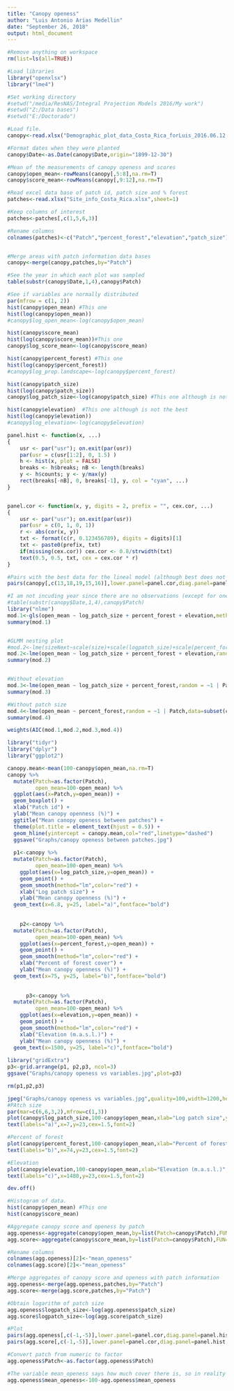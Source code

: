 ```yaml
---
title: "Canopy openess"
author: "Luis Antonio Arias Medellin"
date: "September 26, 2018"
output: html_document
---
```


```r

#Remove anything on workspace
rm(list=ls(all=TRUE))

#Load libraries
library("openxlsx")
library("lme4")

#Set working directory
#setwd("/media/ResNAS/Integral Projection Models 2016/My work")
#setwd("Z:/Data bases")
#setwd("E:/Doctorado")

#Load file. 
canopy<-read.xlsx("Demographic_plot_data_Costa_Rica_forLuis_2016.06.12.xlsx",sheet=4)

#Format dates when they were planted
canopy$Date<-as.Date(canopy$Date,origin="1899-12-30")

#Mean of the measurements of canopy openess and scores
canopy$open_mean<-rowMeans(canopy[,5:8],na.rm=T)
canopy$score_mean<-rowMeans(canopy[,9:12],na.rm=T)

#Read excel data base of patch id, patch size and % forest
patches<-read.xlsx("Site_info_Costa_Rica.xlsx",sheet=1)

#Keep columns of interest
patches<-patches[,c(1,5,6,3)]

#Rename columns
colnames(patches)<-c("Patch","percent_forest","elevation","patch_size")


#Merge areas with patch information data bases
canopy<-merge(canopy,patches,by="Patch")
```

```r
#See the year in which each plot was sampled
table(substr(canopy$Date,1,4),canopy$Patch)

```

```r
#See if variables are normally distributed
par(mfrow = c(1, 2))
hist(canopy$open_mean) #This one
hist(log(canopy$open_mean))
#canopy$log_open_mean<-log(canopy$open_mean)

hist(canopy$score_mean)
hist(log(canopy$score_mean))#This one 
canopy$log_score_mean<-log(canopy$score_mean)

hist(canopy$percent_forest) #This one
hist(log(canopy$percent_forest)) 
#canopy$log_prop.landscape<-log(canopy$percent_forest)

hist(canopy$patch_size) 
hist(log(canopy$patch_size))
canopy$log_patch_size<-log(canopy$patch_size) #This one although is not the best

hist(canopy$elevation)  #This one although is not the best
hist(log(canopy$elevation))
#canopy$log_elevation<-log(canopy$elevation)
```

```r

panel.hist <- function(x, ...)
{
    usr <- par("usr"); on.exit(par(usr))
    par(usr = c(usr[1:2], 0, 1.5) )
    h <- hist(x, plot = FALSE)
    breaks <- h$breaks; nB <- length(breaks)
    y <- h$counts; y <- y/max(y)
    rect(breaks[-nB], 0, breaks[-1], y, col = "cyan", ...)
}


panel.cor <- function(x, y, digits = 2, prefix = "", cex.cor, ...)
{
    usr <- par("usr"); on.exit(par(usr))
    par(usr = c(0, 1, 0, 1))
    r <- abs(cor(x, y))
    txt <- format(c(r, 0.123456789), digits = digits)[1]
    txt <- paste0(prefix, txt)
    if(missing(cex.cor)) cex.cor <- 0.8/strwidth(txt)
    text(0.5, 0.5, txt, cex = cex.cor * r)
}
```

```r
#Pairs with the best data for the lineal model (although best does not mean that it is ok). It seems that none of the variables is affecting canopy openess. Maybe look more for light measurements, since canopy can be the same but maybe there might be less light in high elevations due to more clouds and fog there
pairs(canopy[,c(13,18,19,15,16)],lower.panel=panel.cor,diag.panel=panel.hist,panel=panel.smooth)
```

```r
#I am not incuding year since there are no observations (except for one) that were taking in two consecutive years
#table(substr(canopy$Date,1,4),canopy$Patch)
library("nlme")
mod.1<-gls(open_mean ~ log_patch_size + percent_forest + elevation,method = "REML", data = subset(canopy,is.na(canopy$open_mean)==FALSE))
summary(mod.1)


#GLMM nesting plot
#mod.2<-lme(sizeNext~scale(size)+scale(logpatch_size)+scale(percent_forest)+scale(elevation)+scale(mean_openess)+year,random = ~1 | Patch,data=data_growth_surv_diff_canopy,method="REML")
mod.2<-lme(open_mean ~ log_patch_size + percent_forest + elevation,random = ~1 | Patch,data=subset(canopy,is.na(canopy$open_mean)==FALSE),method="REML")
summary(mod.2)


#Without elevation
mod.3<-lme(open_mean ~ log_patch_size + percent_forest,random = ~1 | Patch,data=subset(canopy,is.na(canopy$open_mean)==FALSE),method="REML")
summary(mod.3)

#Without patch size
mod.4<-lme(open_mean ~ percent_forest,random = ~1 | Patch,data=subset(canopy,is.na(canopy$open_mean)==FALSE),method="REML")
summary(mod.4)

weights(AIC(mod.1,mod.2,mod.3,mod.4))
```


```r
library("tidyr")
library("dplyr")
library("ggplot2")

canopy.mean<-mean(100-canopy$open_mean,na.rm=T)
canopy %>% 
  mutate(Patch=as.factor(Patch),
         open_mean=100-open_mean) %>% 
  ggplot(aes(x=Patch,y=open_mean)) +
  geom_boxplot() +
  xlab("Patch id") +
  ylab("Mean canopy openness (%)") +
  ggtitle("Mean canopy openess between patches") +
  theme(plot.title = element_text(hjust = 0.5)) +
  geom_hline(yintercept = canopy.mean,col="red",linetype="dashed")
  ggsave("Graphs/canopy openess between patches.jpg")
  
  p1<-canopy %>% 
  mutate(Patch=as.factor(Patch),
         open_mean=100-open_mean) %>% 
    ggplot(aes(x=log_patch_size,y=open_mean)) + 
    geom_point() + 
    geom_smooth(method="lm",color="red") +
    xlab("Log patch size") +
    ylab("Mean canopy openness (%)") +
  geom_text(x=6.8, y=25, label="a)",fontface="bold")
  
  
    p2<-canopy %>% 
  mutate(Patch=as.factor(Patch),
         open_mean=100-open_mean) %>% 
    ggplot(aes(x=percent_forest,y=open_mean)) + 
    geom_point() + 
    geom_smooth(method="lm",color="red") +
    xlab("Percent of forest cover") +
    ylab("Mean canopy openness (%)") +
  geom_text(x=75, y=25, label="b)",fontface="bold")
    
    
      p3<-canopy %>% 
  mutate(Patch=as.factor(Patch),
         open_mean=100-open_mean) %>% 
    ggplot(aes(x=elevation,y=open_mean)) + 
    geom_point() + 
    geom_smooth(method="lm",color="red") +
    xlab("Elevation (m.a.s.l.)") +
    ylab("Mean canopy openness (%)") +
  geom_text(x=1500, y=25, label="c)",fontface="bold")
      
library("gridExtra")
p3<-grid.arrange(p1, p2,p3, ncol=3)
ggsave("Graphs/canopy openess vs variables.jpg",plot=p3)

rm(p1,p2,p3)

jpeg("Graphs/canopy openess vs variables.jpg",quality=100,width=1200,height=350)
#PAtch size
par(mar=c(6,6,3,2),mfrow=c(1,3))
plot(canopy$log_patch_size,100-canopy$open_mean,xlab="Log patch size",ylab="Mean canopy openness (%)",main="Patch size",cex=2,cex.axis=2,cex.lab=2,cex.main=2)
text(labels="a)",x=7,y=23,cex=1.5,font=2)

#Percent of forest
plot(canopy$percent_forest,100-canopy$open_mean,xlab="Percent of forest",ylab="Mean canopy openness (%)",main="Percent of forest",cex=2,cex.axis=2,cex.lab=2,cex.main=2)
text(labels="b)",x=74,y=23,cex=1.5,font=2)

#Elevation
plot(canopy$elevation,100-canopy$open_mean,xlab="Elevation (m.a.s.l.)",ylab="Mean canopy openness (%)",main="Elevation",cex=2,cex.axis=2,cex.lab=2,cex.main=2)
text(labels="c)",x=1480,y=23,cex=1.5,font=2)

dev.off()
```


```r
#Histogram of data. 
hist(canopy$open_mean) #This one
hist(canopy$score_mean)

#Aggregate canopy score and openess by patch
agg.openess<-aggregate(canopy$open_mean,by=list(Patch=canopy$Patch),FUN=mean,na.rm=T)
agg.score<-aggregate(canopy$score_mean,by=list(Patch=canopy$Patch),FUN=mean,na.rm=T)

#Rename columns
colnames(agg.openess)[2]<-"mean_openess"
colnames(agg.score)[2]<-"mean_openess"

#Merge aggregates of canopy score and openess with patch information
agg.openess<-merge(agg.openess,patches,by="Patch")
agg.score<-merge(agg.score,patches,by="Patch")

#Obtain logarithm of patch size
agg.openess$logpatch_size<-log(agg.openess$patch_size)
agg.score$logpatch_size<-log(agg.score$patch_size)

#Plot
pairs(agg.openess[,c(-1,-5)],lower.panel=panel.cor,diag.panel=panel.hist,panel=panel.smooth)
pairs(agg.score[,c(-1,-5)],lower.panel=panel.cor,diag.panel=panel.hist,panel=panel.smooth)

#Convert patch from numeric to factor
agg.openess$Patch<-as.factor(agg.openess$Patch)

#The variable mean_openess says how much cover there is, so in reality is mean_closuer. Because it can have values between 0 and 100, I will substract 100 minus the column value. 
agg.openess$mean_openess<-100-agg.openess$mean_openess
```
